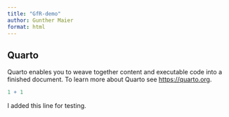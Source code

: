```yaml
---
title: "GfR-demo"
author: Gunther Maier
format: html
---
```


## Quarto

Quarto enables you to weave together content and executable code into a finished document. To learn more about Quarto see <https://quarto.org>.

```r
1 + 1
```

I added this line for testing.
